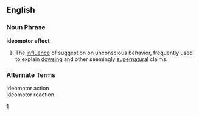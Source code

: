 ==English==
===Noun Phrase===
'''ideomotor effect'''
# The [[influence]] of suggestion on unconscious behavior, frequently used to explain [[dowsing]] and other seemingly [[supernatural]] claims.
===Alternate Terms===
Ideomotor action<BR>
Ideomotor reaction
<P>
[http://skepdic.com/ideomotor.html]
<P>
{{wikipedia}}